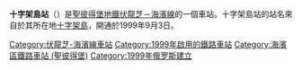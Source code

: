 {{Infobox station
| name          = 十字架島<br />{{lang|ru|Крестовский остров}}
| type          = {{STPETERSBURGMETRO type}}
| style         =
| image         = Metro SPB Line5 Krestovsky.jpg
| image_size    =
| image_caption = 
| address       = [[彼得格勒區|彼得格勒區]]莫爾斯克大道/盧欣納街
| borough       = [[聖彼得堡|聖彼得堡]]
| country       = [[俄羅斯|俄羅斯]]
| coordinates   = {{coord|59.971781|N|30.259442|E|display=title,inline}} 
| line          = {{STPETERSBURGMETRO-line5}}
| other         =
| structure     = 地下
| platform      = 1個[[島式月台|島式月台]]
| depth         = ≈{{Unit length|m|49}}
| levels        = 1層
| tracks        = 2條
| parking       =
| bicycle       =
| baggage_check =
| opened        = 1999年9月3日
| closed        = 
| rebuilt       =
| electrified   =
| ADA           =
| code          =
| owned         = [[聖彼得堡地鐵|聖彼得堡地鐵]]
| zone          =
| smartcardname =
| smartcardstatus =
| former        =
| passengers    =
| pass_year     =
| pass_percent  =
| pass_system   =
| mpassengers   =
| services      = 
| map_locator   =
}}
'''十字架島站'''（{{lang-rus|Крестовский остров|Krestovsky octrov}}）是[[聖彼得堡地鐵|聖彼得堡地鐵]][[伏龍芝－海濱線|伏龍芝－海濱線]]的一個車站。十字架島站的站名來自於其所在地[[十字架島|十字架島]]，開通於1999年9月3日。
{{伏龍芝－海濱線}}
[[Category:伏龍芝-海濱線車站|Category:伏龍芝-海濱線車站]]
[[Category:1999年啟用的鐵路車站|Category:1999年啟用的鐵路車站]]
[[Category:海濱區鐵路車站_(聖彼得堡)|Category:海濱區鐵路車站 (聖彼得堡)]]
[[Category:1999年俄罗斯建立|Category:1999年俄罗斯建立]]